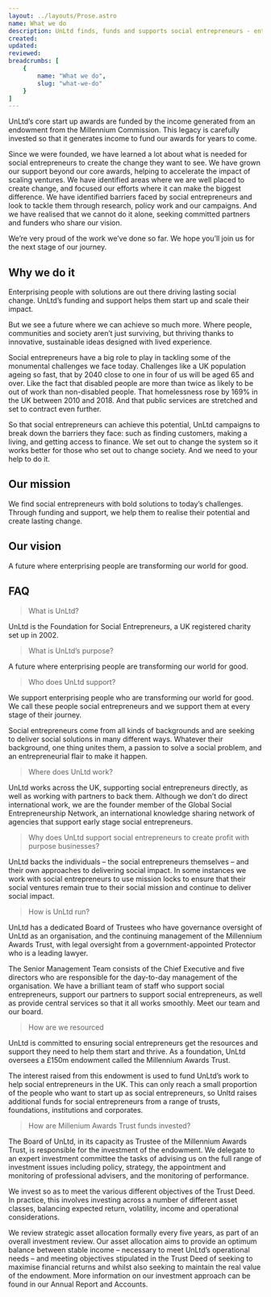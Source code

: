 ```yaml
---
layout: ../layouts/Prose.astro
name: What we do
description: UnLtd finds, funds and supports social entrepreneurs - enterprising people with solutions that change our society for the better. We were formed in 2002 by seven organisations who believed that social entrepreneurs had a much bigger contribution to make to our economy and society. We were among the first to back individuals with their own ideas to create social good.
created: 
updated: 
reviewed: 
breadcrumbs: [
    {
        name: "What we do",
        slug: "what-we-do"
    }
]
---
```


UnLtd’s core start up awards are funded by the income generated from an endowment from the Millennium Commission. This legacy is carefully invested so that it generates income to fund our awards for years to come.

Since we were founded, we have learned a lot about what is needed for social entrepreneurs to create the change they want to see. We have grown our support beyond our core awards, helping to accelerate the impact of scaling ventures. We have identified areas where we are well placed to create change, and focused our efforts where it can make the biggest difference. We have identified barriers faced by social entrepreneurs and look to tackle them through research, policy work and our campaigns. And we have realised that we cannot do it alone, seeking committed partners and funders who share our vision.

We’re very proud of the work we’ve done so far. We hope you’ll join us for the next stage of our journey.

## Why we do it

Enterprising people with solutions are out there driving lasting social change. UnLtd’s funding and support helps them start up and scale their impact.

But we see a future where we can achieve so much more. Where people, communities and society aren’t just surviving, but thriving thanks to innovative, sustainable ideas designed with lived experience.

Social entrepreneurs have a big role to play in tackling some of the monumental challenges we face today. Challenges like a UK population ageing so fast, that by 2040 close to one in four of us will be aged 65 and over. Like the fact that disabled people are more than twice as likely to be out of work than non-disabled people. That homelessness rose by 169% in the UK between 2010 and 2018. And that public services are stretched and set to contract even further.

So that social entrepreneurs can achieve this potential, UnLtd campaigns to break down the barriers they face: such as finding customers, making a living, and getting access to finance. We set out to change the system so it works better for those who set out to change society. And we need to your help to do it.

## Our mission

We find social entrepreneurs with bold solutions to today’s challenges. Through funding and support, we help them to realise their potential and create lasting change.

## Our vision

A future where enterprising people are transforming our world for good.

## FAQ

> What is UnLtd?

UnLtd is the Foundation for Social Entrepreneurs, a UK registered charity set up in 2002.

> What is UnLtd’s purpose?

A future where enterprising people are transforming our world for good.

> Who does UnLtd support?

We support enterprising people who are transforming our world for good. We call these people social entrepreneurs and we support them at every stage of their journey.

Social entrepreneurs come from all kinds of backgrounds and are seeking to deliver social solutions in many different ways. Whatever their background, one thing unites them, a passion to solve a social problem, and an entrepreneurial flair to make it happen.

> Where does UnLtd work?

UnLtd works across the UK, supporting social entrepreneurs directly, as well as working with partners to back them. Although we don’t do direct international work, we are the founder member of the Global Social Entrepreneurship Network, an international knowledge sharing network of agencies that support early stage social entrepreneurs.

> Why does UnLtd support social entrepreneurs to create profit with purpose businesses?

UnLtd backs the individuals – the social entrepreneurs themselves – and their own approaches to delivering social impact. In some instances we work with social entrepreneurs to use mission locks to ensure that their social ventures remain true to their social mission and continue to deliver social impact.

> How is UnLtd run?

UnLtd has a dedicated Board of Trustees who have governance oversight of UnLtd as an organisation, and the continuing management of the Millennium Awards Trust, with legal oversight from a government-appointed Protector who is a leading lawyer.

The Senior Management Team consists of the Chief Executive and five directors who are responsible for the day-to-day management of the organisation. We have a brilliant team of staff who support social entrepreneurs, support our partners to support social entrepreneurs, as well as provide central services so that it all works smoothly. Meet our team and our board.

> How are we resourced

UnLtd is committed to ensuring social entrepreneurs get the resources and support they need to help them start and thrive. As a foundation, UnLtd oversees a £150m endowment called the Millennium Awards Trust.

The interest raised from this endowment is used to fund UnLtd’s work to help social entrepreneurs in the UK. This can only reach a small proportion of the people who want to start up as social entrepreneurs, so Unltd raises additional funds for social entrepreneurs from a range of trusts, foundations, institutions and corporates.

> How are Millenium Awards Trust funds invested?

The Board of UnLtd, in its capacity as Trustee of the Millennium Awards Trust, is responsible for the investment of the endowment. We delegate to an expert investment committee the tasks of advising us on the full range of investment issues including policy, strategy, the appointment and monitoring of professional advisers, and the monitoring of performance.

We invest so as to meet the various different objectives of the Trust Deed. In practice, this involves investing across a number of different asset classes, balancing expected return, volatility, income and operational considerations.

We review strategic asset allocation formally every five years, as part of an overall investment review. Our asset allocation aims to provide an optimum balance between stable income – necessary to meet UnLtd’s operational needs – and meeting objectives stipulated in the Trust Deed of seeking to maximise financial returns and whilst also seeking to maintain the real value of the endowment. More information on our investment approach can be found in our Annual Report and Accounts.
